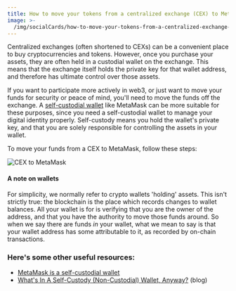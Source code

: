 ```yaml
---
title: How to move your tokens from a centralized exchange (CEX) to MetaMask
image: >-
  /img/socialCards/how-to-move-your-tokens-from-a-centralized-exchange-cex-to-metamask.jpg
---
```



<CustomLayout />

Centralized exchanges (often shortened to CEXs) can be a convenient place to buy cryptocurrencies and tokens. However, once you purchase your assets, they are often held in a custodial wallet on the exchange. This means that the exchange itself holds the private key for that wallet address, and therefore has ultimate control over those assets.

If you want to participate more actively in web3, or just want to move your funds for security or peace of mind, you'll need to move the funds off the exchange. A [self-custodial wallet](/getting-started/metamask-is-a-self-custodial-wallet) like MetaMask can be more suitable for these purposes, since you need a self-custodial wallet to manage your digital identity properly. Self-custody means you hold the wallet's private key, and that you are solely responsible for controlling the assets in your wallet.

To move your funds from a CEX to MetaMask, follow these steps:

<div class="center-container">
  <div class="img-medium">
    <img
      src={
        require("../../../img/managing-my-tokens/moving-your-tokens/how-to-move-your-tokens-from-a-centralized-exchange-cex-to-metamask/CEX_to_MM_v2.png")
          .default
      }
      alt="CEX to MetaMask"
    />
  </div>
</div>

#### A note on wallets

For simplicity, we normally refer to crypto wallets 'holding' assets. This isn't strictly true: the blockchain is the place which records changes to wallet balances. All your wallet is for is verifying that you are the owner of the address, and that you have the authority to move those funds around. So when we say there are funds _in_ your wallet, what we mean to say is that your wallet address has some attributable to it, as recorded by on-chain transactions.

### Here's some other useful resources:

- [MetaMask is a self-custodial wallet](/getting-started/metamask-is-a-self-custodial-wallet)
- [What's In A Self-Custody (Non-Custodial) Wallet, Anyway?](https://consensys.net/blog/metamask/whats-in-a-self-custody-non-custodial-wallet-anyway/) (blog)
